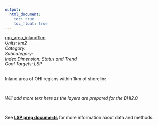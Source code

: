```yaml
---
output:
  html_document:
    toc: true
    toc_float: true
---
```


[rgn_area_inland1km](https://github.com/OHI-Science/bhi/blob/master/baltic/layers/rgn_area_inland1km_gl2018.csv)\
*Units: km2*\
*Category:*\
*Subcategory:*\
*Index Dimension: Status and Trend*\
*Goal Targets: LSP*\
<br>

Inland area of OHI regions within 1km of shoreline

<br>

*Will add more text here as the layers are prepared for the BHI2.0*

<br>

See [**LSP prep documents**](https://github.com/OHI-Science/bhi-1.0-archive/blob/draft/baltic2015/prep/LSP/lsp_prep.md) for more information about data and methods.

<br>

